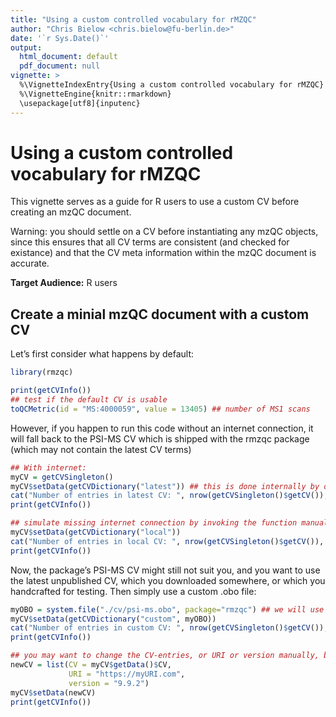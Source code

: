---
title: "Using a custom controlled vocabulary for rMZQC"
author: "Chris Bielow <chris.bielow@fu-berlin.de>"
date: '`r Sys.Date()`'
output:
  html_document: default
  pdf_document: null
vignette: >
  %\VignetteIndexEntry{Using a custom controlled vocabulary for rMZQC}
  %\VignetteEngine{knitr::rmarkdown}
  \usepackage[utf8]{inputenc}
---

# Using a custom controlled vocabulary for rMZQC

This vignette serves as a guide for R users to use a custom CV before creating an mzQC document.

Warning: you should settle on a CV before instantiating any mzQC objects, since this ensures that all
CV terms are consistent (and checked for existance) and that the CV meta information within the mzQC document is accurate.

**Target Audience:** R users


## Create a minial mzQC document with a custom CV

Let's first consider what happens by default:

```{r, eval=TRUE}
library(rmzqc)

print(getCVInfo())
## test if the default CV is usable
toQCMetric(id = "MS:4000059", value = 13405) ## number of MS1 scans

```

However, if you happen to run this code without an internet connection, it will fall back to
the PSI-MS CV which is shipped with the rmzqc package (which may not contain the latest CV terms)

```{r, eval=TRUE}
## With internet:
myCV = getCVSingleton()
myCV$setData(getCVDictionary("latest")) ## this is done internally by default when you load the package
cat("Number of entries in latest CV: ", nrow(getCVSingleton()$getCV()), "\n")
print(getCVInfo())

## simulate missing internet connection by invoking the function manually
myCV$setData(getCVDictionary("local"))
cat("Number of entries in local CV: ", nrow(getCVSingleton()$getCV()), "\n")
print(getCVInfo())
```

Now, the package's PSI-MS CV might still not suit you, and you want to use the latest unpublished CV, which you downloaded somewhere, or which you handcrafted for testing. Then simply use a custom .obo file:

```{r, eval=TRUE}
myOBO = system.file("./cv/psi-ms.obo", package="rmzqc") ## we will use a local file, but you can point to anything you have (even URI's)
myCV$setData(getCVDictionary("custom", myOBO))
cat("Number of entries in custom CV: ", nrow(getCVSingleton()$getCV()), "\n")
print(getCVInfo())

## you may want to change the CV-entries, or URI or version manually, before creating an mzQC file:
newCV = list(CV = myCV$getData()$CV, 
             URI = "https://myURI.com",
             version = "9.9.2")
myCV$setData(newCV)
print(getCVInfo())



```


